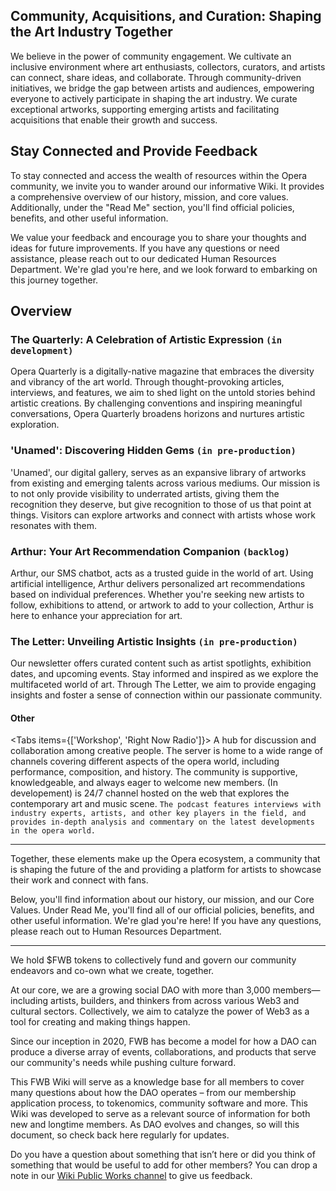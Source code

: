 
## Community, Acquisitions, and Curation: Shaping the Art Industry Together

We believe in the power of community engagement. We cultivate an inclusive environment where art enthusiasts, collectors, curators, and artists can connect, share ideas, and collaborate. Through community-driven initiatives, we bridge the gap between artists and audiences, empowering everyone to actively participate in shaping the art industry. We curate exceptional artworks, supporting emerging artists and facilitating acquisitions that enable their growth and success.

## Stay Connected and Provide Feedback

To stay connected and access the wealth of resources within the Opera community, we invite you to wander around our informative Wiki. It provides a comprehensive overview of our history, mission, and core values. Additionally, under the "Read Me" section, you'll find official policies, benefits, and other useful information.

We value your feedback and encourage you to share your thoughts and ideas for future improvements. If you have any questions or need assistance, please reach out to our dedicated Human Resources Department. We're glad you're here, and we look forward to embarking on this journey together.

## Overview

### The Quarterly: A Celebration of Artistic Expression `(in development)`

Opera Quarterly is a digitally-native magazine that embraces the diversity and vibrancy of the art world. Through thought-provoking articles, interviews, and features, we aim to shed light on the untold stories behind artistic creations. By challenging conventions and inspiring meaningful conversations, Opera Quarterly broadens horizons and nurtures artistic exploration.

### 'Unamed': Discovering Hidden Gems `(in pre-production)`
'Unamed', our digital gallery, serves as an expansive library of artworks from existing and emerging talents across various mediums. Our mission is to not only provide visibility to underrated artists, giving them the recognition they deserve, but give recognition to those of us that point at things. Visitors can explore artworks and connect with artists whose work resonates with them.

### Arthur: Your Art Recommendation Companion `(backlog)`

Arthur, our SMS chatbot, acts as a trusted guide in the world of art. Using artificial intelligence, Arthur delivers personalized art recommendations based on individual preferences. Whether you're seeking new artists to follow, exhibitions to attend, or artwork to add to your collection, Arthur is here to enhance your appreciation for art.

### The Letter: Unveiling Artistic Insights `(in pre-production)`

Our newsletter offers curated content such as artist spotlights, exhibition dates, and upcoming events. Stay informed and inspired as we explore the multifaceted world of art. Through The Letter, we aim to provide engaging insights and foster a sense of connection within our passionate community.

#### Other
<Tabs items={['Workshop', 'Right Now Radio']}>
    <Tab>
        A hub for discussion and collaboration among creative people. The server is home to a wide range of channels covering different aspects of the opera world, including performance, composition, and history. The community is supportive, knowledgeable, and always eager to welcome new members.
    </Tab>
    <Tab>
        (In developement) is 24/7 channel hosted on the web that explores the contemporary art and music scene. `The podcast features interviews with industry experts, artists, and other key players in the field, and provides in-depth analysis and commentary on the latest developments in the opera world.`
    </Tab>
</Tabs>

----

Together, these elements make up the Opera ecosystem, a community that is shaping the future of the and providing a platform for artists to showcase their work and connect with fans.

Below, you'll find information about our history, our mission, and our Core Values.
Under Read Me, you'll find all of our official policies, benefits, and other useful information.
We're glad you're here!  If you have any questions, please reach out to Human Resources Department.

----

We hold $FWB tokens to collectively fund and govern our community endeavors and co-own what we create, together. 

At our core, we are a growing social DAO with more than 3,000 members—including artists, builders, and thinkers from across various Web3 and cultural sectors. Collectively, we aim to catalyze the power of Web3 as a tool for creating and making things happen.

Since our inception in 2020, FWB has become a model for how a DAO can produce a diverse array of events, collaborations, and products that serve our community's needs while pushing culture forward.

This FWB Wiki will serve as a knowledge base for all members to cover many questions about how the DAO operates – from our membership application process, to tokenomics, community software and more. This Wiki was developed to serve as a relevant source of information for both new and longtime members. As DAO evolves and changes, so will this document, so check back here regularly for updates. 

Do you have a question about something that isn’t here or did you think of something that would be useful to add for other members? You can drop a note in our [Wiki Public Works channel](https://discord.com/channels/749418486874243212/1013946776904015932) to give us feedback.